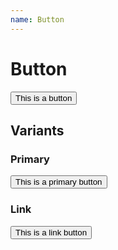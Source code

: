 ```yaml
---
name: Button
---
```


# Button


<StylerProvider><div /></StylerProvider>

<Playground>
    <Button>
        This is a button
    </Button>
</Playground>

## Variants

### Primary

<Playground>
    <Button
        primary
    >
        This is a primary button
    </Button>
</Playground>

### Link

<Playground>
    <Button
        link
    >
        This is a link button
    </Button>
</Playground>